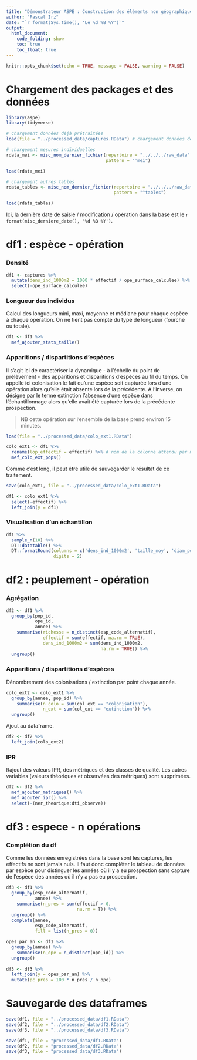---
title: "Démonstrateur ASPE : Construction des éléments non géographiques"
author: "Pascal Irz"
date: "`r format(Sys.time(), 'Le %d %B %Y')`"
output:
  html_document:
    code_folding: show
    toc: true
    toc_float: true
---
  
```{r setup, include = FALSE}
knitr::opts_chunk$set(echo = TRUE, message = FALSE, warning = FALSE)
```

# Chargement des packages et des données

```{r}
library(aspe)
library(tidyverse)
```


```{r, echo = FALSE}
# chargement données déjà prétraitées
load(file = "../processed_data/captures.RData") # chargement données déjà prétraitées

# chargement mesures individuelles
rdata_mei <- misc_nom_dernier_fichier(repertoire = "../../../raw_data",
                                      pattern = "^mei")

load(rdata_mei)

# chargement autres tables
rdata_tables <- misc_nom_dernier_fichier(repertoire = "../../../raw_data",
                                         pattern = "^tables")

load(rdata_tables)
```

Ici, la dernière date de saisie / modification / opération dans la base est le `r format(misc_derniere_date(), '%d %B %Y')`.

# df1 : espèce - opération

### Densité

```{r}
df1 <- captures %>% 
  mutate(dens_ind_1000m2 = 1000 * effectif / ope_surface_calculee) %>% 
  select(-ope_surface_calculee)
```

### Longueur des individus

Calcul des longueurs mini, maxi, moyenne et médiane pour chaque espèce à chaque opération. On ne tient pas compte du type de longueur (fourche ou totale).

```{r}
df1 <- df1 %>% 
  mef_ajouter_stats_taille()
```


### Apparitions / dispartitions d'espèces

Il s'agit ici de caractériser la dynamique - à l'échelle du point de prélèvement - des apparitions et disparitions d'espèces au fil du temps. On appelle ici colonisation le fait qu'une espèce soit capturée lors d'une opération alors qu'elle était absente lors de la précédente. A l'inverse, on désigne par le terme extinction l'absence d'une espèce dans l'échantillonnage alors qu'elle avait été capturée lors de la précédente prospection. 

>NB cette opération sur l'ensemble de la base prend environ 15 minutes.

```{r, echo = FALSE}
load(file = "../processed_data/colo_ext1.RData")
```


```{r, eval = FALSE}
colo_ext1 <- df1 %>%
  rename(lop_effectif = effectif) %>% # nom de la colonne attendu par mef_colo_ext_pops()
  mef_colo_ext_pops()
```

Comme c'est long, il peut être utile de sauvegarder le résultat de ce traitement. 

```{r, eval = FALSE}
save(colo_ext1, file = "../processed_data/colo_ext1.RData")
```

```{r}
df1 <- colo_ext1 %>%
  select(-effectif) %>% 
  left_join(y = df1)
```


### Visualisation d'un échantillon

```{r}
df1 %>%
  sample_n(10) %>%
  DT::datatable() %>%
  DT::formatRound(columns = c('dens_ind_1000m2', 'taille_moy', 'diam_point'),
                  digits = 2)
```


# df2 : peuplement - opération

### Agrégation

```{r}
df2 <- df1 %>% 
  group_by(pop_id,
           ope_id,
           annee) %>% 
    summarise(richesse = n_distinct(esp_code_alternatif),
              effectif = sum(effectif, na.rm = TRUE),
              dens_ind_1000m2 = sum(dens_ind_1000m2,
                                    na.rm = TRUE)) %>% 
  ungroup()
```

### Apparitions / dispartitions d'espèces

Dénombrement des colonisations / extinction par point chaque année.

```{r}
colo_ext2 <- colo_ext1 %>%
  group_by(annee, pop_id) %>%
    summarise(n_colo = sum(col_ext == "colonisation"),
              n_ext = sum(col_ext == "extinction")) %>% 
  ungroup()
```

Ajout au dataframe.

```{r}
df2 <- df2 %>% 
  left_join(colo_ext2)
```

### IPR

Rajout des valeurs IPR, des métriques et des classes de qualité. Les autres variables (valeurs théoriques et observées des métriques) sont supprimées.

```{r}
df2 <- df2 %>%
  mef_ajouter_metriques() %>% 
  mef_ajouter_ipr() %>% 
  select(-(ner_theorique:dti_observe))
```

# df3 : espece - n opérations

### Complétion du df

Comme les données enregistrées dans la base sont les captures, les effectifs ne sont jamais nuls. Il faut donc compléter le tableau de données par espèce pour distinguer les années où il y a eu prospection sans capture de l'espèce des années où il n'y a pas eu prospection.

```{r}
df3 <- df1 %>% 
  group_by(esp_code_alternatif,
           annee) %>% 
    summarise(n_pres = sum(effectif > 0,
                           na.rm = T)) %>% 
  ungroup() %>% 
  complete(annee,
           esp_code_alternatif,
           fill = list(n_pres = 0))

opes_par_an <- df1 %>% 
  group_by(annee) %>% 
    summarise(n_ope = n_distinct(ope_id)) %>% 
  ungroup()
  
df3 <- df3 %>% 
  left_join(y = opes_par_an) %>% 
  mutate(pc_pres = 100 * n_pres / n_ope)
```


# Sauvegarde des dataframes

```{r, echo = FALSE}
save(df1, file = "../processed_data/df1.RData")
save(df2, file = "../processed_data/df2.RData")
save(df3, file = "../processed_data/df3.RData")
```

```{r, eval = FALSE}
save(df1, file = "processed_data/df1.RData")
save(df2, file = "processed_data/df2.RData")
save(df3, file = "processed_data/df3.RData")
```